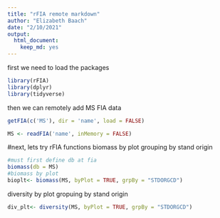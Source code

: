 ```yaml
---
title: "rFIA remote markdown"
author: "Elizabeth Baach"
date: "2/10/2021"
output: 
  html_document: 
    keep_md: yes
---
```

first we need to load the packages
```r
library(rFIA)
library(dplyr)
library(tidyverse)
```
then we can remotely add MS FIA data
```r
getFIA(c('MS'), dir = 'name', load = FALSE)

MS <- readFIA('name', inMemory = FALSE)

```
#next, lets try rFIA functions
biomass by plot grouping by stand origin
```r
#must first define db at fia 
biomass(db = MS)
#biomass by plot
bioplt<- biomass(MS, byPlot = TRUE, grpBy = "STDORGCD")

```
diversity by plot gropuing by stand origin
```r
div_plt<- diversity(MS, byPlot = TRUE, grpBy = "STDORGCD")
```

